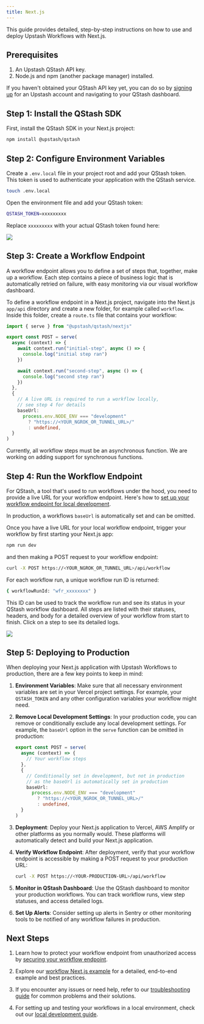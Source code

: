 ```yaml
---
title: Next.js
---
```


This guide provides detailed, step-by-step instructions on how to use and deploy Upstash Workflows with Next.js.

## Prerequisites

1. An Upstash QStash API key.
2. Node.js and npm (another package manager) installed.

If you haven't obtained your QStash API key yet, you can do so by [signing up](https://console.upstash.com/login) for an Upstash account and navigating to your QStash dashboard.

## Step 1: Install the QStash SDK

First, install the QStash SDK in your Next.js project:

```bash
npm install @upstash/qstash
```

## Step 2: Configure Environment Variables

Create a `.env.local` file in your project root and add your QStash token. This token is used to authenticate your application with the QStash service.

```bash
touch .env.local
```

Open the environment file and add your QStash token:

```bash .env.local
QSTASH_TOKEN=xxxxxxxxx
```

Replace `xxxxxxxxx` with your actual QStash token found here:

<Frame>
  <img src="/img/qstash-workflow/qstash_token.png" />
</Frame>

## Step 3: Create a Workflow Endpoint

A workflow endpoint allows you to define a set of steps that, together, make up a workflow. Each step contains a piece of business logic that is automatically retried on failure, with easy monitoring via our visual workflow dashboard.

To define a workflow endpoint in a Next.js project, navigate into the Next.js `app/api` directory and create a new folder, for example called `workflow`. Inside this folder, create a `route.ts` file that contains your workflow:

```typescript app/api/workflow/route.ts
import { serve } from "@upstash/qstash/nextjs"

export const POST = serve(
  async (context) => {
    await context.run("initial-step", async () => {
      console.log("initial step ran")
    })

    await context.run("second-step", async () => {
      console.log("second step ran")
    })
  },
  {
    // A live URL is required to run a workflow locally,
    // see step 4 for details
    baseUrl:
      process.env.NODE_ENV === "development"
        ? "https://<YOUR_NGROK_OR_TUNNEL_URL>/"
        : undefined,
  }
)
```

Currently, all workflow steps must be an asynchronous function. We are working on adding support for synchronous functions.

## Step 4: Run the Workflow Endpoint

For QStash, a tool that's used to run workflows under the hood, you need to provide a live URL for your workflow endpoint. Here's how to [set up your workflow endpoint for local development](qstash/workflows/howto/local-development).

In production, a workflows `baseUrl` is automatically set and can be omitted.

Once you have a live URL for your local workflow endpoint, trigger your workflow by first starting your Next.js app:

```bash
npm run dev
```

and then making a POST request to your workflow endpoint:

```bash
curl -X POST https://<YOUR_NGROK_OR_TUNNEL_URL>/api/workflow
```

For each workflow run, a unique workflow run ID is returned:

```bash
{ workflowRunId: "wfr_xxxxxxxx" }
```

This ID can be used to track the workflow run and see its status in your QStash workflow dashboard. All steps are listed with their statuses, headers, and body for a detailed overview of your workflow from start to finish. Click on a step to see its detailed logs.

<Frame>
  <img src="/img/qstash-workflow/dashboard.png" />
</Frame>

## Step 5: Deploying to Production

When deploying your Next.js application with Upstash Workflows to production, there are a few key points to keep in mind:

1. **Environment Variables**: Make sure that all necessary environment variables are set in your Vercel project settings. For example, your `QSTASH_TOKEN` and any other configuration variables your workflow might need.

2. **Remove Local Development Settings**: In your production code, you can remove or conditionally exclude any local development settings. For example, the `baseUrl` option in the `serve` function can be omitted in production:

   ```typescript app/api/workflow/route.ts
   export const POST = serve(
     async (context) => {
       // Your workflow steps
     },
     {
       // Conditionally set in development, but not in production
       // as the baseUrl is automatically set in production
       baseUrl:
         process.env.NODE_ENV === "development"
           ? "https://<YOUR_NGROK_OR_TUNNEL_URL>/"
           : undefined,
     }
   )
   ```

3. **Deployment**: Deploy your Next.js application to Vercel, AWS Amplify or other platforms as you normally would. These platforms will automatically detect and build your Next.js application.

4. **Verify Workflow Endpoint**: After deployment, verify that your workflow endpoint is accessible by making a POST request to your production URL:

   ```bash
   curl -X POST https://<YOUR-PRODUCTION-URL>/api/workflow
   ```

5. **Monitor in QStash Dashboard**: Use the QStash dashboard to monitor your production workflows. You can track workflow runs, view step statuses, and access detailed logs.

6. **Set Up Alerts**: Consider setting up alerts in Sentry or other monitoring tools to be notified of any workflow failures in production.

## Next Steps

1. Learn how to protect your workflow endpoint from unauthorized access by [securing your workflow endpoint](/qstash/workflows/howto/security).

2. Explore our [workflow Next.js example](https://github.com/upstash/qstash-js/tree/main/examples/workflow/nextjs) for a detailed, end-to-end example and best practices.

3. If you encounter any issues or need help, refer to our [troubleshooting guide](/qstash/workflows/troubleshooting) for common problems and their solutions.

4. For setting up and testing your workflows in a local environment, check out our [local development guide](/qstash/workflows/howto/local-development).
